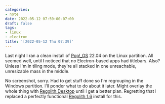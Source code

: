 ```yaml
---
categories:
- note
date: 2022-05-12 07:50:00-07:00
draft: false
tags:
- linux
- electron
title: '[2022-05-12 Thu 07:39]'
---
```


Last night I ran a clean install of [Pop!_OS](https://pop.system76.com) 22.04 on the Linux partition. All seemed well, until I noticed that no Electron-based apps had titlebars. Also? Unless I'm in tiling mode, they're all stacked in one unreachable, unresizable mass in the middle.

No screenshot, sorry. Had to get stuff done so I'm regrouping in the Windows partition. I'll ponder what to do about it later. Might overlay the whole thing with [Regolith Desktop](https://regolith-desktop.com) until I get a better plan. Regretting that I replaced a perfectly functional [Regolith 1.6](https://regolith-linux.org) install for this.